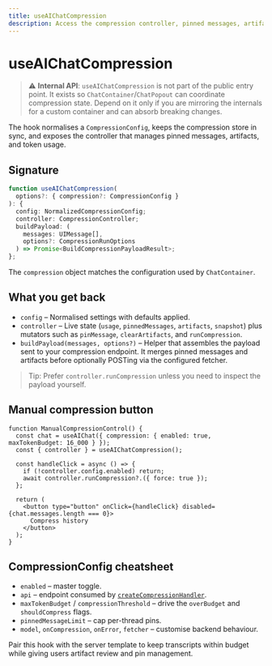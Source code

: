 ```yaml
---
title: useAIChatCompression
description: Access the compression controller, pinned messages, artifacts, and helpers used by ChatContainer to keep transcripts within budget.
---
```


# useAIChatCompression

> ⚠️ **Internal API**: `useAIChatCompression` is not part of the public entry point. It exists so `ChatContainer`/`ChatPopout` can coordinate compression state. Depend on it only if you are mirroring the internals for a custom container and can absorb breaking changes.

The hook normalises a `CompressionConfig`, keeps the compression store in sync, and exposes the controller that manages pinned messages, artifacts, and token usage.

## Signature

```ts
function useAIChatCompression(
  options?: { compression?: CompressionConfig }
): {
  config: NormalizedCompressionConfig;
  controller: CompressionController;
  buildPayload: (
    messages: UIMessage[],
    options?: CompressionRunOptions
  ) => Promise<BuildCompressionPayloadResult>;
};
```

The `compression` object matches the configuration used by `ChatContainer`.

## What you get back

- `config` – Normalised settings with defaults applied.
- `controller` – Live state (`usage`, `pinnedMessages`, `artifacts`, `snapshot`) plus mutators such as `pinMessage`, `clearArtifacts`, and `runCompression`.
- `buildPayload(messages, options?)` – Helper that assembles the payload sent to your compression endpoint. It merges pinned messages and artifacts before optionally POSTing via the configured fetcher.

> Tip: Prefer `controller.runCompression` unless you need to inspect the payload yourself.

## Manual compression button

```tsx
function ManualCompressionControl() {
  const chat = useAIChat({ compression: { enabled: true, maxTokenBudget: 16_000 } });
  const { controller } = useAIChatCompression();

  const handleClick = async () => {
    if (!controller.config.enabled) return;
    await controller.runCompression?.({ force: true });
  };

  return (
    <button type="button" onClick={handleClick} disabled={chat.messages.length === 0}>
      Compress history
    </button>
  );
}
```

## CompressionConfig cheatsheet

- `enabled` – master toggle.
- `api` – endpoint consumed by [`createCompressionHandler`](/api/server-templates/create-compression-handler).
- `maxTokenBudget` / `compressionThreshold` – drive the `overBudget` and `shouldCompress` flags.
- `pinnedMessageLimit` – cap per-thread pins.
- `model`, `onCompression`, `onError`, `fetcher` – customise backend behaviour.

Pair this hook with the server template to keep transcripts within budget while giving users artifact review and pin management.
